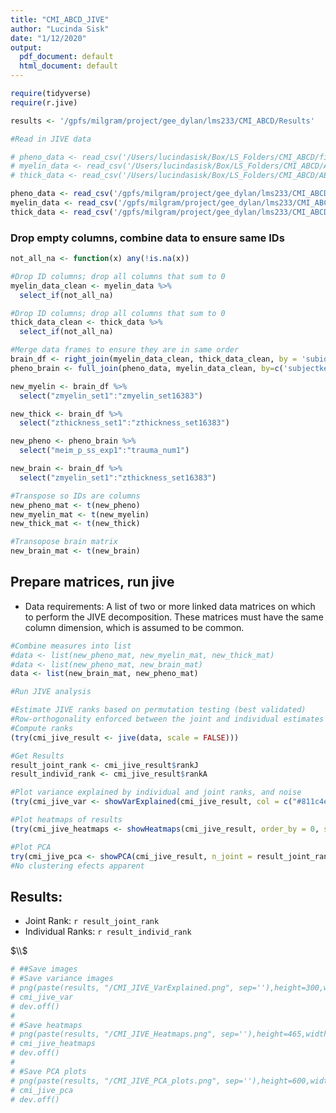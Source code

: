 ```yaml
---
title: "CMI_ABCD_JIVE"
author: "Lucinda Sisk"
date: "1/12/2020"
output:
  pdf_document: default
  html_document: default
---
```


```r

require(tidyverse)
require(r.jive)

results <- '/gpfs/milgram/project/gee_dylan/lms233/CMI_ABCD/Results'

#Read in JIVE data

# pheno_data <- read_csv('/Users/lucindasisk/Box/LS_Folders/CMI_ABCD/final_pheno_sample1_LS_1.15.19.csv', col_names = TRUE)
# myelin_data <- read_csv('/Users/lucindasisk/Box/LS_Folders/CMI_ABCD/ABCD_Metrics/CMI_ABCD_Sample1_myelin.csv', col_names = TRUE)
# thick_data <- read_csv('/Users/lucindasisk/Box/LS_Folders/CMI_ABCD/ABCD_Metrics/CMI_ABCD_Sample1_thickness.csv', col_names=TRUE)

pheno_data <- read_csv('/gpfs/milgram/project/gee_dylan/lms233/CMI_ABCD/CMI_ABCD_Sample1_clinicalvars.csv', col_names = TRUE)
myelin_data <- read_csv('/gpfs/milgram/project/gee_dylan/lms233/CMI_ABCD/CMI_ABCD_Sample1_myelin.csv', col_names = TRUE)
thick_data <- read_csv('/gpfs/milgram/project/gee_dylan/lms233/CMI_ABCD/CMI_ABCD_Sample1_thickness.csv', col_names=TRUE)

```

### Drop empty columns, combine data to ensure same IDs

```r
not_all_na <- function(x) any(!is.na(x))

#Drop ID columns; drop all columns that sum to 0
myelin_data_clean <- myelin_data %>%
  select_if(not_all_na) 

#Drop ID columns; drop all columns that sum to 0
thick_data_clean <- thick_data %>%
  select_if(not_all_na) 

#Merge data frames to ensure they are in same order
brain_df <- right_join(myelin_data_clean, thick_data_clean, by = 'subid')
pheno_brain <- full_join(pheno_data, myelin_data_clean, by=c('subjectkey'='subid'))

new_myelin <- brain_df %>% 
  select("zmyelin_set1":"zmyelin_set16383")

new_thick <- brain_df %>%
  select("zthickness_set1":"zthickness_set16383")

new_pheno <- pheno_brain %>% 
  select("meim_p_ss_exp1":"trauma_num1")

new_brain <- brain_df %>% 
  select("zmyelin_set1":"zthickness_set16383")

#Transpose so IDs are columns
new_pheno_mat <- t(new_pheno) 
new_myelin_mat <- t(new_myelin)
new_thick_mat <- t(new_thick)

#Transopose brain matrix
new_brain_mat <- t(new_brain)
```
## Prepare matrices, run jive

* Data requirements: A list of two or more linked data matrices on which to perform the JIVE decomposition. These matrices must have the same column dimension, which is assumed to be common.
```r
#Combine measures into list
#data <- list(new_pheno_mat, new_myelin_mat, new_thick_mat)
#data <- list(new_pheno_mat, new_brain_mat)
data <- list(new_brain_mat, new_pheno_mat)
```

```r
#Run JIVE analysis

#Estimate JIVE ranks based on permutation testing (best validated)
#Row-orthogonality enforced between the joint and individual estimates and also between each individual estimate.
#Compute ranks
(try(cmi_jive_result <- jive(data, scale = FALSE)))

#Get Results
result_joint_rank <- cmi_jive_result$rankJ
result_individ_rank <- cmi_jive_result$rankA

#Plot variance explained by individual and joint ranks, and noise
(try(cmi_jive_var <- showVarExplained(cmi_jive_result, col = c("#811c4e", "#fdb663", "#37486d"))))

#Plot heatmaps of results
(try(cmi_jive_heatmaps <- showHeatmaps(cmi_jive_result, order_by = 0, show_all = TRUE)))

#Plot PCA 
try(cmi_jive_pca <- showPCA(cmi_jive_result, n_joint = result_joint_rank, n_indiv = c(1,1), Colors = c("#811c4e", "#fdb663")))
#No clustering efects apparent

```

## Results:
* Joint Rank: `r result_joint_rank`
* Individual Ranks: `r result_individ_rank`


$\\$


```r
# ##Save images
# #Save variance images
# png(paste(results, "/CMI_JIVE_VarExplained.png", sep=''),height=300,width=450)
# cmi_jive_var
# dev.off()
# 
# #Save heatmaps
# png(paste(results, "/CMI_JIVE_Heatmaps.png", sep=''),height=465,width=705)
# cmi_jive_heatmaps
# dev.off()
# 
# #Save PCA plots
# png(paste(results, "/CMI_JIVE_PCA_plots.png", sep=''),height=600,width=600)
# cmi_jive_pca
# dev.off()
```




